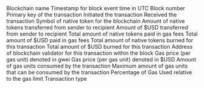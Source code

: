 <ParamField path="blockchain">
Blockchain name
</ParamField>
<ParamField path="block_time">
Timestamp for block event time in UTC
</ParamField>
<ParamField path="block_number">
Block number
</ParamField>
<ParamField path="tx_hash">
Primary key of the transaction
</ParamField>
<ParamField path="tx_sender">
Initiated the transaction
</ParamField>
<ParamField path="tx_receiver">
Received the transaction
</ParamField>
<ParamField path="native_token_symbol">
Symbol of native token for the blockchain
</ParamField>
<ParamField path="tx_amount_native">
Amount of native tokens transferred from sender to recipient
</ParamField>
<ParamField path="tx_amount_usd">
Amount of $USD transferred from sender to recipient
</ParamField>
<ParamField path="tx_fee_native">
Total amount of native tokens paid in gas fees
</ParamField>
<ParamField path="tx_fee_usd">
Total amount of $USD paid in gas fees
</ParamField>
<ParamField path="burned_native">
Total amount of native tokens burned for this transaction
</ParamField>
<ParamField path="burned_usd">
Total amount of $USD burned for this transaction
</ParamField>
<ParamField path="validator">
Address of blockchain validator for this transaction within the block
</ParamField>
<ParamField path="gas_price_gwei">
Gas price (per gas unit) denoted in gwei
</ParamField>
<ParamField path="gas_price_usd">
Gas price (per gas unit) denoted in $USD
</ParamField>
<ParamField path="gas_used">
Amount of gas units consumed by the transaction
</ParamField>
<ParamField path="gas_limit">
Maximum amount of gas units that can be consumed by the transaction
</ParamField>
<ParamField path="gas_usage_percent">
Percentage of Gas Used relative to the gas limit
</ParamField>
<ParamField path="type">
Transaction type
</ParamField>
